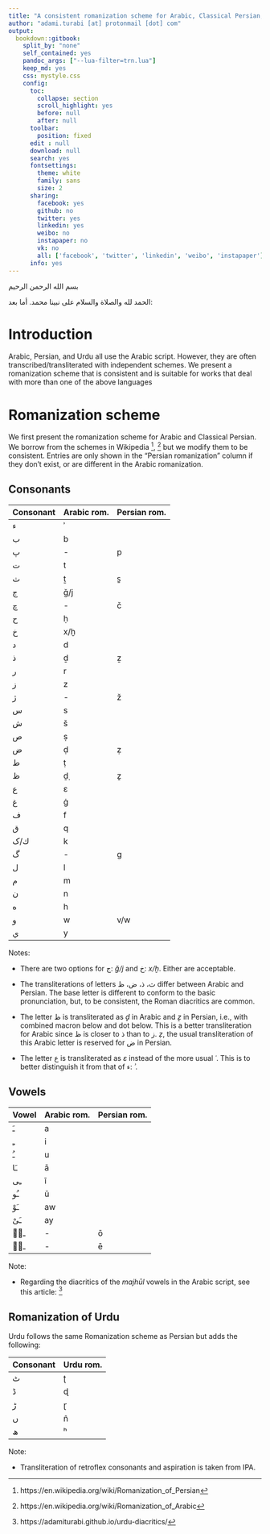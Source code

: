 ```yaml
---
title: "A consistent romanization scheme for Arabic, Classical Persian, and Urdu"
author: "adami.turabi [at] protonmail [dot] com"
output:
  bookdown::gitbook:
    split_by: "none"
    self_contained: yes
    pandoc_args: ["--lua-filter=trn.lua"]
    keep_md: yes
    css: mystyle.css
    config:
      toc:
        collapse: section
        scroll_highlight: yes
        before: null
        after: null
      toolbar:
        position: fixed
      edit : null
      download: null
      search: yes
      fontsettings:
        theme: white
        family: sans
        size: 2
      sharing:
        facebook: yes
        github: no
        twitter: yes
        linkedin: yes
        weibo: no
        instapaper: no
        vk: no
        all: ['facebook', 'twitter', 'linkedin', 'weibo', 'instapaper']
      info: yes
---
```

[بسم الله الرحمن الرحيم]{.ar}

[الحمد لله والصلاة والسلام على نبينا محمد. أما بعد:]{.ar}

# Introduction

Arabic, Persian, and Urdu all use the Arabic script. However, they are often transcribed/transliterated with independent schemes. We present a romanization scheme that is consistent and is suitable for works that deal with more than one of the above languages

# Romanization scheme

We first present the romanization scheme for Arabic and Classical Persian. We borrow from the schemes in Wikipedia ^[https://en.wikipedia.org/wiki/Romanization_of_Persian], ^[https://en.wikipedia.org/wiki/Romanization_of_Arabic] but we modify them to be consistent. Entries are only shown in the "Persian romanization" column if they don't exist, or are different in the Arabic romanization.

## Consonants

| Consonant | Arabic rom. | Persian rom. |
|:----------|:------------|:-------------|
|[ء]{.ar}  | ʾ           |              |
|[ب]{.ar}  | b           |              |
|[پ]{.ar}  | -           | p            |
|[ت]{.ar}  | t           |              |
|[ث]{.ar}  | ṯ           | s̱            |
|[ج]{.ar}  | ǧ/j         |              |
|[چ]{.ar}  | -           | č            |
|[ح]{.ar}  | ḥ           |              |
|[خ]{.ar}  | x/ḫ         |              |
|[د]{.ar}  | d           |              |
|[ذ]{.ar}  | ḏ           | ẕ            |
|[ر]{.ar}  | r           |              |
|[ز]{.ar}  | z           |              |
|[ژ]{.ar}  | -           | ž            |
|[س]{.ar}  | s           |              |
|[ش]{.ar}  | š           |              |
|[ص]{.ar}  | ṣ           |              |
|[ض]{.ar}  | ḍ           | ẓ            |
|[ط]{.ar}  | ṭ           |              |
|[ظ]{.ar}  | ḏ̣           | ẕ̣            |
|[ع]{.ar}  | ɛ           |              |
|[غ]{.ar}  | ġ           |              |
|[ف]{.ar}  | f           |              |
|[ق]{.ar}  | q           |              |
|[ك/ک]{.ar}| k           |              |
|[گ]{.ar}  | -           | g            |
|[ل]{.ar}  | l           |              |
|[م]{.ar}  | m           |              |
|[ن]{.ar}  | n           |              |
|[ه]{.ar}  | h           |              |
|[و]{.ar}  | w           | v/w          |
|[ي]{.ar}  | y           |              |

Notes:

+ There are two options for [ج]{.ar}: _ǧ/j_ and [خ]{.ar}: _x/ḫ_. Either are acceptable.

+ The transliterations of letters [ث، ذ، ض، ظ]{.ar} differ between Arabic and Persian. The base letter is different to conform to the basic pronunciation, but, to be consistent, the Roman diacritics are common.

+ The letter [ظ]{.ar} is transliterated as _ḏ̣_ in Arabic and _ẕ̣_ in Persian, i.e., with combined macron below and dot below. This is a better transliteration for Arabic since [ظ]{.ar} is closer to [ذ]{.ar} than to [ز]{.ar}. _ẓ_, the usual transliteration of this Arabic letter is reserved for [ض]{.ar} in Persian.

+ The letter [ع]{.ar} is transliterated as _ɛ_ instead of the more usual _ʿ_. This is to better distinguish it from that of [ء]{.ar}: _ʾ_.

## Vowels

| Vowel     | Arabic rom. | Persian rom. |
|:----------|:------------|:-------------|
|[ـَ]{.ar}  | a            |              |
|[ـِ]{.ar}  | i            |              |
|[ـُ]{.ar}  | u            |              |
|[ـَا]{.ar} | ā            |              |
|[ـِی]{.ar} | ī            |              |
|[ـُو]{.ar} | ū            |              |
|[ـَوْ]{.ar} | aw           |              |
|[ـَیْ]{.ar} | ay           |              |
|[ـوࣳ]{.ar} | -            | ō            |
|[ـیۧ]{.ar} | -            | ē            |

Note:

+ Regarding the diacritics of the _majhūl_ vowels in the Arabic script, see this article: ^[ https://adamiturabi.github.io/urdu-diacritics/]

## Romanization of Urdu

Urdu follows the same Romanization scheme as Persian but adds the following:

| Consonant | Urdu rom.|
|:----------|:---------|
|[ٹ]{.ar}   | ʈ        |
|[ڈ]{.ar}   | ɖ        |
|[ڑ]{.ar}   | ɽ        |
|[ں]{.ar}   | n̂        |
|[ھ]{.ar}   | ʰ        |

Note:

+ Transliteration of retroflex consonants and aspiration is taken from IPA.


